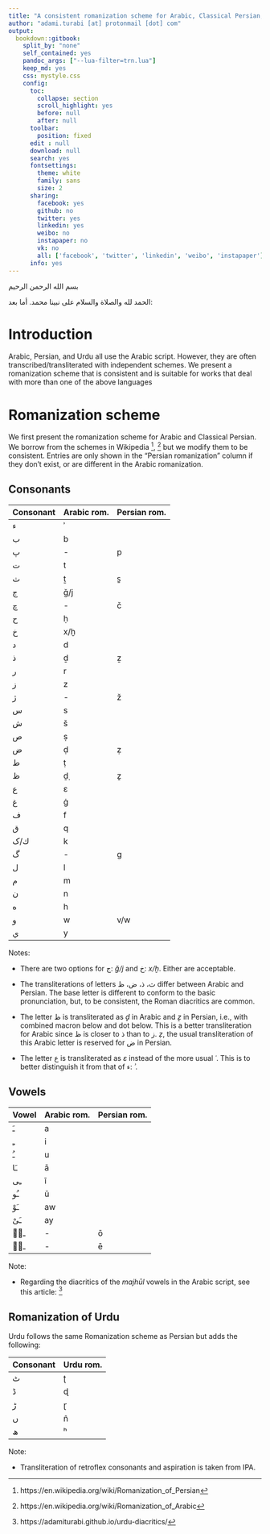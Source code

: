 ```yaml
---
title: "A consistent romanization scheme for Arabic, Classical Persian, and Urdu"
author: "adami.turabi [at] protonmail [dot] com"
output:
  bookdown::gitbook:
    split_by: "none"
    self_contained: yes
    pandoc_args: ["--lua-filter=trn.lua"]
    keep_md: yes
    css: mystyle.css
    config:
      toc:
        collapse: section
        scroll_highlight: yes
        before: null
        after: null
      toolbar:
        position: fixed
      edit : null
      download: null
      search: yes
      fontsettings:
        theme: white
        family: sans
        size: 2
      sharing:
        facebook: yes
        github: no
        twitter: yes
        linkedin: yes
        weibo: no
        instapaper: no
        vk: no
        all: ['facebook', 'twitter', 'linkedin', 'weibo', 'instapaper']
      info: yes
---
```

[بسم الله الرحمن الرحيم]{.ar}

[الحمد لله والصلاة والسلام على نبينا محمد. أما بعد:]{.ar}

# Introduction

Arabic, Persian, and Urdu all use the Arabic script. However, they are often transcribed/transliterated with independent schemes. We present a romanization scheme that is consistent and is suitable for works that deal with more than one of the above languages

# Romanization scheme

We first present the romanization scheme for Arabic and Classical Persian. We borrow from the schemes in Wikipedia ^[https://en.wikipedia.org/wiki/Romanization_of_Persian], ^[https://en.wikipedia.org/wiki/Romanization_of_Arabic] but we modify them to be consistent. Entries are only shown in the "Persian romanization" column if they don't exist, or are different in the Arabic romanization.

## Consonants

| Consonant | Arabic rom. | Persian rom. |
|:----------|:------------|:-------------|
|[ء]{.ar}  | ʾ           |              |
|[ب]{.ar}  | b           |              |
|[پ]{.ar}  | -           | p            |
|[ت]{.ar}  | t           |              |
|[ث]{.ar}  | ṯ           | s̱            |
|[ج]{.ar}  | ǧ/j         |              |
|[چ]{.ar}  | -           | č            |
|[ح]{.ar}  | ḥ           |              |
|[خ]{.ar}  | x/ḫ         |              |
|[د]{.ar}  | d           |              |
|[ذ]{.ar}  | ḏ           | ẕ            |
|[ر]{.ar}  | r           |              |
|[ز]{.ar}  | z           |              |
|[ژ]{.ar}  | -           | ž            |
|[س]{.ar}  | s           |              |
|[ش]{.ar}  | š           |              |
|[ص]{.ar}  | ṣ           |              |
|[ض]{.ar}  | ḍ           | ẓ            |
|[ط]{.ar}  | ṭ           |              |
|[ظ]{.ar}  | ḏ̣           | ẕ̣            |
|[ع]{.ar}  | ɛ           |              |
|[غ]{.ar}  | ġ           |              |
|[ف]{.ar}  | f           |              |
|[ق]{.ar}  | q           |              |
|[ك/ک]{.ar}| k           |              |
|[گ]{.ar}  | -           | g            |
|[ل]{.ar}  | l           |              |
|[م]{.ar}  | m           |              |
|[ن]{.ar}  | n           |              |
|[ه]{.ar}  | h           |              |
|[و]{.ar}  | w           | v/w          |
|[ي]{.ar}  | y           |              |

Notes:

+ There are two options for [ج]{.ar}: _ǧ/j_ and [خ]{.ar}: _x/ḫ_. Either are acceptable.

+ The transliterations of letters [ث، ذ، ض، ظ]{.ar} differ between Arabic and Persian. The base letter is different to conform to the basic pronunciation, but, to be consistent, the Roman diacritics are common.

+ The letter [ظ]{.ar} is transliterated as _ḏ̣_ in Arabic and _ẕ̣_ in Persian, i.e., with combined macron below and dot below. This is a better transliteration for Arabic since [ظ]{.ar} is closer to [ذ]{.ar} than to [ز]{.ar}. _ẓ_, the usual transliteration of this Arabic letter is reserved for [ض]{.ar} in Persian.

+ The letter [ع]{.ar} is transliterated as _ɛ_ instead of the more usual _ʿ_. This is to better distinguish it from that of [ء]{.ar}: _ʾ_.

## Vowels

| Vowel     | Arabic rom. | Persian rom. |
|:----------|:------------|:-------------|
|[ـَ]{.ar}  | a            |              |
|[ـِ]{.ar}  | i            |              |
|[ـُ]{.ar}  | u            |              |
|[ـَا]{.ar} | ā            |              |
|[ـِی]{.ar} | ī            |              |
|[ـُو]{.ar} | ū            |              |
|[ـَوْ]{.ar} | aw           |              |
|[ـَیْ]{.ar} | ay           |              |
|[ـوࣳ]{.ar} | -            | ō            |
|[ـیۧ]{.ar} | -            | ē            |

Note:

+ Regarding the diacritics of the _majhūl_ vowels in the Arabic script, see this article: ^[ https://adamiturabi.github.io/urdu-diacritics/]

## Romanization of Urdu

Urdu follows the same Romanization scheme as Persian but adds the following:

| Consonant | Urdu rom.|
|:----------|:---------|
|[ٹ]{.ar}   | ʈ        |
|[ڈ]{.ar}   | ɖ        |
|[ڑ]{.ar}   | ɽ        |
|[ں]{.ar}   | n̂        |
|[ھ]{.ar}   | ʰ        |

Note:

+ Transliteration of retroflex consonants and aspiration is taken from IPA.


